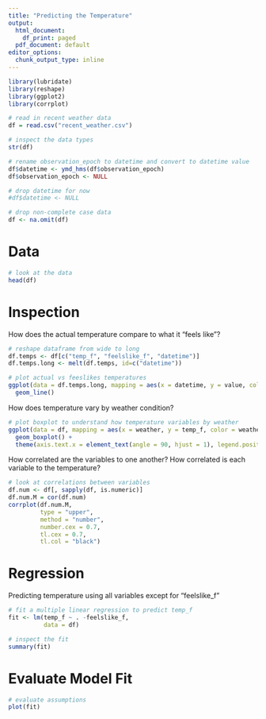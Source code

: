 ```yaml
---
title: "Predicting the Temperature"
output:
  html_document:
    df_print: paged
  pdf_document: default
editor_options:
  chunk_output_type: inline
---
```


```r
library(lubridate)
library(reshape)
library(ggplot2)
library(corrplot)
```

```r
# read in recent weather data
df = read.csv("recent_weather.csv")

# inspect the data types
str(df)

# rename observation_epoch to datetime and convert to datetime value
df$datetime <- ymd_hms(df$observation_epoch)
df$observation_epoch <- NULL

# drop datetime for now
#df$datetime <- NULL

# drop non-complete case data
df <- na.omit(df)
```

# Data

```r
# look at the data
head(df)
```

# Inspection

How does the actual temperature compare to what it "feels like"?

```r
# reshape dataframe from wide to long
df.temps <- df[c("temp_f", "feelslike_f", "datetime")]
df.temps.long <- melt(df.temps, id=c("datetime"))

# plot actual vs feeslikes temperatures
ggplot(data = df.temps.long, mapping = aes(x = datetime, y = value, color = variable)) +
  geom_line()
```

How does temperature vary by weather condition?

```r
# plot boxplot to understand how temperature variables by weather
ggplot(data = df, mapping = aes(x = weather, y = temp_f, color = weather)) +
  geom_boxplot() +
  theme(axis.text.x = element_text(angle = 90, hjust = 1), legend.position = "none")
```

How correlated are the variables to one another?  How correlated is each variable to the temperature?

```r
# look at correlations between variables
df.num <- df[, sapply(df, is.numeric)]
df.num.M = cor(df.num)
corrplot(df.num.M, 
         type = "upper", 
         method = "number", 
         number.cex = 0.7, 
         tl.cex = 0.7, 
         tl.col = "black")
```

# Regression

Predicting temperature using all variables except for "feelslike_f"

```r
# fit a multiple linear regression to predict temp_f
fit <- lm(temp_f ~ . -feelslike_f,
          data = df)

# inspect the fit
summary(fit)
```

# Evaluate Model Fit

```r
# evaluate assumptions
plot(fit)
```




